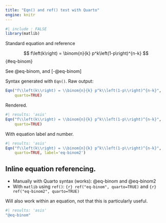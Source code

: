 ```yaml
---
title: "Eqn() and ref() test with Quarto"
engine: knitr
---
```


```r
#| include : FALSE
library(matlib)
```

Standard equation and reference

$$
f\left(k\right) = \binom{n}{k} p^k\left(1-p\right)^{n-k}
$$ {#eq-binom}

See @eq-binom, and [-@eq-binom]

Syntax generated with `Eqn()`. Raw output:

```r
Eqn("f\\left(k\\right) = \\binom{n}{k} p^k\\left(1-p\\right)^{n-k}",
    quarto=TRUE)
```

Rendered.

```r
#| results: 'asis'
Eqn("f\\left(k\\right) = \\binom{n}{k} p^k\\left(1-p\\right)^{n-k}",
    quarto=TRUE)
```

With equation label and number.

```r
#| results: 'asis'
Eqn("f\\left(k\\right) = \\binom{n}{k} p^k\\left(1-p\\right)^{n-k}",
    quarto=TRUE, label='eq-binom2')
```

## Inline equation referencing.

- Manually with Quarto syntax (works): @eq-binom and @eq-binom2
- With `matlib` using `ref()`: `{r} ref("eq-binom", quarto=TRUE)` and `{r} ref("eq-binom2", quarto=TRUE)`

Will also work within an equation, not that this is particularly useful.
    
```r
#| results: 'asis'
"@eq-binom"
```
